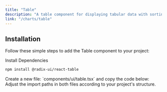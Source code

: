 ```yaml
---
title: "Table"
description: "A table component for displaying tabular data with sorting and filtering capabilities."
link: "/charts/table"
---
```


<ComponentPreview name="table-demo" />

## Installation

Follow these simple steps to add the Table component to your project:

<Steps>

<Step>
Install Dependencies
</Step>

```bash
npm install @radix-ui/react-table
```

<Step>
    Create a new file: `components/ui/table.tsx` and copy the code below:
</Step>

<CollapsibleSource name="table" />

<Step>
    Adjust the import paths in both files according to your project's structure.
</Step>

</Steps>
